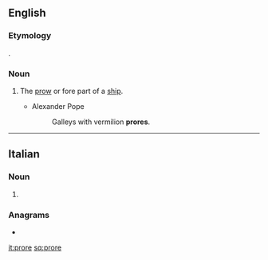 ==English==

===Etymology===
{{etyl|la|en}} {{m|la|prora||prow}}.

===Noun===
{{en-noun}}

# {{label|en|poetic|obsolete}} The [[prow]] or fore part of a [[ship]].
#* Alexander Pope
#*: Galleys with vermilion '''prores'''.

----

==Italian==

===Noun===
{{head|it|noun plural form|g=f}}

# {{plural of|prora|lang=it}}

===Anagrams===
* {{l|it|porre}}

[[it:prore]]
[[sq:prore]]
